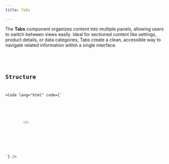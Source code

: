 ```yaml
---
title: Tabs

---
```


The **Tabs** component organizes content into multiple panels, allowing users to switch between views easily. Ideal for sectioned content like settings, product details, or data categories, Tabs create a clean, accessible way to navigate related information within a single interface.

<ComponentDemo label="Tabs demo">
    <div class="max-w-[350px] mx-auto" slot="preview">
        <Tabs />
    </div>
    <Code 
        slot="code" 
        lang="html" 
        code={TabsCode} 
    />
</ComponentDemo>

## Structure

<Code lang="html" code={`
<div x-data="tabs">
    <div x-ref="list">
        <button x-data="tabTrigger('tab-1')"></button>
        <div x-ref="indicator" x-cloak></div>
    </div>
    <div x-data="tabContent('tab-1')"></div>
</div>
`} />